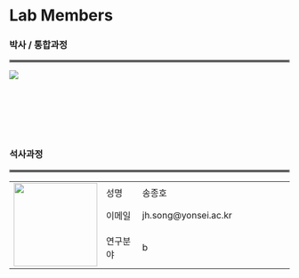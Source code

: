 # Lab Members {-}

### 박사 / 통합과정 {-}

<hr style="border:2px solid gray"> </hr>




<img src="./pics/doctor/191JYS.png">




</br>
</br>
</br>
</br>
</br>



### 석사과정 {-}

<hr style="border:2px solid gray"> </hr>

<table>

  <colgroup>
  <col style="width:20%">
  <col style="width:15%">
  <col style="width:60%">
  </colgroup>

  <tr>
    <td rowspan="3" align="center" valign="middle"><img src="./pics/master/202SJH.png" height = 150></td>
    <td>성명</td>
	<td>송종호</td>
  </tr>
  <tr>
    <td>이메일</td>
	<td>jh.song@yonsei.ac.kr</td>
  </tr>
  <tr>
    <td>연구분야</td>
	<td>b</td>
  </tr>
</table>







<!-- You can add parts to organize one or more book chapters together. Parts can be inserted at the top of an .Rmd file, before the first-level chapter heading in that same file.  -->

<!-- Add a numbered part: `# (PART) Act one {-}` (followed by `# A chapter`) -->

<!-- Add an unnumbered part: `# (PART\*) Act one {-}` (followed by `# A chapter`) -->

<!-- Add an appendix as a special kind of un-numbered part: `# (APPENDIX) Other stuff {-}` (followed by `# A chapter`). Chapters in an appendix are prepended with letters instead of numbers. -->



